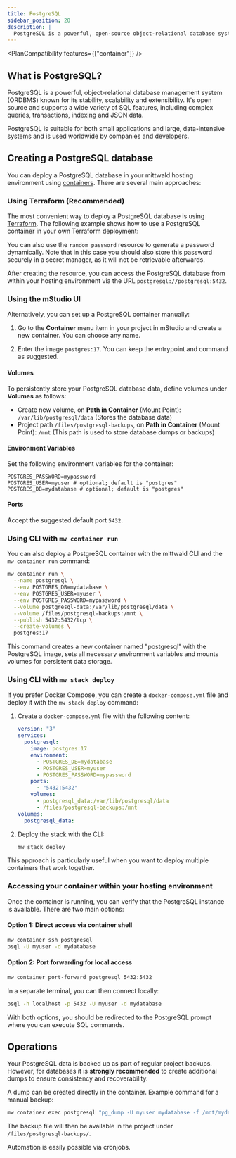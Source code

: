 ```yaml
---
title: PostgreSQL
sidebar_position: 20
description: |
  PostgreSQL is a powerful, open-source object-relational database system. Start and operate a PostgreSQL database containerized in your project.
---
```



<PlanCompatibility features={["container"]} />

## What is PostgreSQL?

PostgreSQL is a powerful, object-relational database management system (ORDBMS) known for its stability, scalability and extensibility. It's open source and supports a wide variety of SQL features, including complex queries, transactions, indexing and JSON data.

PostgreSQL is suitable for both small applications and large, data-intensive systems and is used worldwide by companies and developers.

## Creating a PostgreSQL database

You can deploy a PostgreSQL database in your mittwald hosting environment using [containers](../../workloads/containers). There are several main approaches:

### Using Terraform (Recommended)

The most convenient way to deploy a PostgreSQL database is using [Terraform](/docs/v2/guides/deployment/terraform). The following example shows how to use a PostgreSQL container in your own Terraform deployment:

<TerraformExample />

You can also use the `random_password` resource to generate a password dynamically. Note that in this case you should also store this password securely in a secret manager, as it will not be retrievable afterwards.

<TerraformExampleGeneratedPassword />

After creating the resource, you can access the PostgreSQL database from within your hosting environment via the URL `postgresql://postgresql:5432`.

<TerraformResourceHint resource="container_stack" />

### Using the mStudio UI

Alternatively, you can set up a PostgreSQL container manually:

1. Go to the **Container** menu item in your project in mStudio and create a new container. You can choose any name.

2. Enter the image `postgres:17`. You can keep the entrypoint and command as suggested.

#### Volumes

To persistently store your PostgreSQL database data, define volumes under **Volumes** as follows:

- Create new volume, on **Path in Container** (Mount Point): `/var/lib/postgresql/data` (Stores the database data)
- Project path `/files/postgresql-backups`, on **Path in Container** (Mount Point): `/mnt` (This path is used to store database dumps or backups)

#### Environment Variables

Set the following environment variables for the container:

```dotenv
POSTGRES_PASSWORD=mypassword
POSTGRES_USER=myuser # optional; default is "postgres"
POSTGRES_DB=mydatabase # optional; default is "postgres"
```

#### Ports

Accept the suggested default port `5432`.

### Using CLI with `mw container run`

You can also deploy a PostgreSQL container with the mittwald CLI and the `mw container run` command:

```bash
mw container run \
  --name postgresql \
  --env POSTGRES_DB=mydatabase \
  --env POSTGRES_USER=myuser \
  --env POSTGRES_PASSWORD=mypassword \
  --volume postgresql-data:/var/lib/postgresql/data \
  --volume /files/postgresql-backups:/mnt \
  --publish 5432:5432/tcp \
  --create-volumes \
  postgres:17
```

This command creates a new container named "postgresql" with the PostgreSQL image, sets all necessary environment variables and mounts volumes for persistent data storage.

### Using CLI with `mw stack deploy`

If you prefer Docker Compose, you can create a `docker-compose.yml` file and deploy it with the `mw stack deploy` command:

1. Create a `docker-compose.yml` file with the following content:

   ```yaml
   version: "3"
   services:
     postgresql:
       image: postgres:17
       environment:
         - POSTGRES_DB=mydatabase
         - POSTGRES_USER=myuser
         - POSTGRES_PASSWORD=mypassword
       ports:
         - "5432:5432"
       volumes:
         - postgresql_data:/var/lib/postgresql/data
         - /files/postgresql-backups:/mnt
   volumes:
     postgresql_data:
   ```

2. Deploy the stack with the CLI:

   ```bash
   mw stack deploy
   ```

This approach is particularly useful when you want to deploy multiple containers that work together.

### Accessing your container within your hosting environment

Once the container is running, you can verify that the PostgreSQL instance is available. There are two main options:

#### Option 1: Direct access via container shell

```bash
mw container ssh postgresql
psql -U myuser -d mydatabase
```

#### Option 2: Port forwarding for local access

```bash
mw container port-forward postgresql 5432:5432
```

In a separate terminal, you can then connect locally:

```bash
psql -h localhost -p 5432 -U myuser -d mydatabase
```

With both options, you should be redirected to the PostgreSQL prompt where you can execute SQL commands.

## Operations

Your PostgreSQL data is backed up as part of regular project backups. However, for databases it is **strongly recommended** to create additional dumps to ensure consistency and recoverability.

A dump can be created directly in the container. Example command for a manual backup:

```bash
mw container exec postgresql "pg_dump -U myuser mydatabase -f /mnt/mydatabase.sql"
```

The backup file will then be available in the project under `/files/postgresql-backups/`.

Automation is easily possible via cronjobs.
